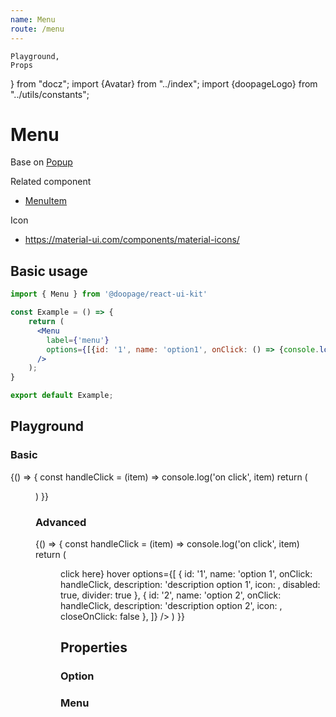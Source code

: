 ```yaml
---
name: Menu
route: /menu
---
```





    Playground,
    Props
} from "docz"; import {Avatar} from "../index"; import {doopageLogo} from "../utils/constants";

# Menu
Base on [Popup](https://huynhhuyhiep.github.io/doopage-react-ui-kit/popup)

Related component
- [MenuItem](https://huynhhuyhiep.github.io/doopage-react-ui-kit/menu-item)

Icon
- https://material-ui.com/components/material-icons/

## Basic usage

```jsx
import { Menu } from '@doopage/react-ui-kit'

const Example = () => {
    return (
      <Menu
        label={'menu'}
        options={[{id: '1', name: 'option1', onClick: () => {console.log('on click')}}]}
      />
    );
}

export default Example;
```

## Playground

### Basic
<Playground>
    {() =>
    {
        const handleClick = (item) => console.log('on click', item)
        return (
            <Menu
                label={'menu'}
                options={[
                    {name: 'option 1', onClick: handleClick},
                    {name: 'option 2', onClick: handleClick},
                ]}
            />
        )
    }}
</Playground>

### Advanced
<Playground>
    {() =>
    {
        const handleClick = (item) => console.log('on click', item)
        return (
            <Menu
                button={<div style={{width: 100, backgroundColor: 'gray', textAlign: 'center', color: '#fff'}}>click
                    here</div>}
                hover
                options={[
                    {
                        id: '1',
                        name: 'option 1',
                        onClick: handleClick,
                        description: 'description option 1',
                        icon: <AdbIcon/>,
                        disabled: true,
                        divider: true
                    },
                    {
                        id: '2',
                        name: 'option 2',
                        onClick: handleClick,
                        description: 'description option 2',
                        icon: <Avatar src={doopageLogo} size='small' shadow={false}/>,
                        closeOnClick: false
                    },
                ]}
            />
        )
    }}
</Playground>

## Properties

### Option
<Props of={MenuOption} table/>

### Menu
<Props of={Menu} table/>
